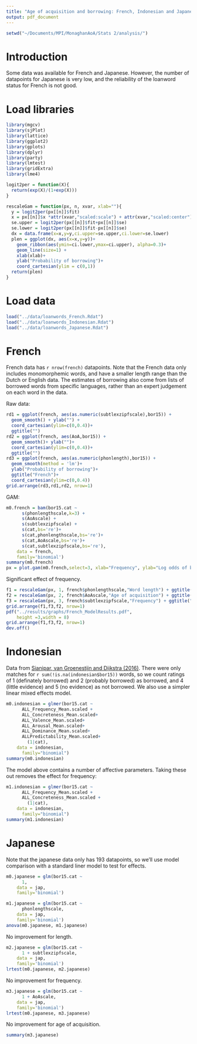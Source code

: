 ```yaml
---
title: "Age of acquisition and borrowing: French, Indonesian and Japanese"
output: pdf_document
---
```



```r
setwd("~/Documents/MPI/MonaghanAoA/Stats 2/analysis/")
```

# Introduction

Some data was available for French and Japanese.  However, the number of datapoints for Japanese is very low, and the reliability of the loanword status for French is not good.

# Load libraries

```r
library(mgcv)
library(sjPlot)
library(lattice)
library(ggplot2)
library(gplots)
library(dplyr)
library(party)
library(lmtest)
library(gridExtra)
library(lme4)

logit2per = function(X){
  return(exp(X)/(1+exp(X)))
}

rescaleGam = function(px, n, xvar, xlab=""){
  y = logit2per(px[[n]]$fit)
  x = px[[n]]$x *attr(xvar,"scaled:scale") + attr(xvar,"scaled:center")
  se.upper = logit2per(px[[n]]$fit+px[[n]]$se)
  se.lower = logit2per(px[[n]]$fit-px[[n]]$se)
  dx = data.frame(x=x,y=y,ci.upper=se.upper,ci.lower=se.lower)
  plen = ggplot(dx, aes(x=x,y=y))+
    geom_ribbon(aes(ymin=ci.lower,ymax=ci.upper), alpha=0.3)+
    geom_line(size=1) +
    xlab(xlab)+
    ylab("Probability of borrowing")+
    coord_cartesian(ylim = c(0,1))
  return(plen)
}
```

# Load data

```r
load("../data/loanwords_French.Rdat")
load("../data/loanwords_Indonesian.Rdat")
load("../data/loanwords_Japanese.Rdat")
```


# French

French data has `r nrow(french)` datapoints.  Note that the French data only includes monomorphemic words, and have a smaller length range than the Dutch or English data.  The estimates of borrowing also come from lists of borrowed words from specific languages, rather than an expert judgement on each word in the data.

Raw data:

```r
rd1 = ggplot(french, aes(as.numeric(subtlexzipfscale),bor15)) +
  geom_smooth() + ylab("") +
  coord_cartesian(ylim=c(0,0.4))+
  ggtitle("")
rd2 = ggplot(french, aes(AoA,bor15)) +
  geom_smooth()+ ylab("")+
  coord_cartesian(ylim=c(0,0.4))+
  ggtitle("")
rd3 = ggplot(french, aes(as.numeric(phonlength),bor15)) +
  geom_smooth(method = 'lm')+ 
  ylab("Probability of borrowing")+
  ggtitle("French")+
  coord_cartesian(ylim=c(0,0.4))
grid.arrange(rd3,rd1,rd2, nrow=1)
```

GAM:

```r
m0.french = bam(bor15.cat ~
      s(phonlengthscale,k=3) + 
      s(AoAscale) + 
      s(subtlexzipfscale) +
      s(cat,bs='re')+
      s(cat,phonlengthscale,bs='re')+
      s(cat,AoAscale,bs='re')+
      s(cat,subtlexzipfscale,bs='re'),
    data = french,
    family='binomial')
summary(m0.french)
px = plot.gam(m0.french,select=3, xlab="Frequency", ylab="Log odds of borrowing",shade = T)
```

Significant effect of frequency.

```r
f1 = rescaleGam(px, 1, french$phonlengthscale,"Word length") + ggtitle("French")
f2 = rescaleGam(px, 2, french$AoAscale,"Age of acquisition") + ggtitle("")
f3 = rescaleGam(px, 3, french$subtlexzipfscale,"Frequency") + ggtitle("")
grid.arrange(f1,f3,f2, nrow=1) 
pdf("../results/graphs/French_ModelResults.pdf",
    height =3,width = 8)
grid.arrange(f1,f3,f2, nrow=1) 
dev.off()
```

\newpage

# Indonesian

Data from [Sianipar, van Groenestijn and Dijkstra (2016)](https://www.frontiersin.org/articles/10.3389/fpsyg.2016.01907/full).  There were only matches for `r sum(!is.na(indonesian$bor15))` words, so we count ratings of 1 (definately borrowed) and 2 (probably borrowed) as borrowed, and 4 (little evidence) and 5 (no evidence) as not borrowed.  We also use a simpler linear mixed effects model.

```r
m0.indonesian = glmer(bor15.cat ~ 
      ALL_Frequency_Mean.scaled +
      ALL_Concreteness_Mean.scaled+
      ALL_Valence_Mean.scaled+
      ALL_Arousal_Mean.scaled+
      ALL_Dominance_Mean.scaled+
      ALLPredictability_Mean.scaled+
        (1|cat),
    data = indonesian,
      family="binomial")
summary(m0.indonesian)
```

The model above contains a number of affective parameters.  Taking these out removes the effect for frequency:

```r
m1.indonesian = glmer(bor15.cat ~ 
      ALL_Frequency_Mean.scaled +
      ALL_Concreteness_Mean.scaled +
        (1|cat),
    data = indonesian,
      family="binomial")
summary(m1.indonesian)
```


\newpage

# Japanese

Note that the japanese data only has 193 datapoints, so we'll use model comparison with a standard liner model to test for effects.

```r
m0.japanese = glm(bor15.cat ~
      1,
    data = jap,
    family='binomial')

m1.japanese = glm(bor15.cat ~
      phonlengthscale,
    data = jap,
    family='binomial')
anova(m0.japanese, m1.japanese)
```

No improvement for length.

```r
m2.japanese = glm(bor15.cat ~
      1 + subtlexzipfscale,
    data = jap,
    family='binomial')
lrtest(m0.japanese, m2.japanese)
```

No improvement for frequency.

```r
m3.japanese = glm(bor15.cat ~
      1 + AoAscale,
    data = jap,
    family='binomial')
lrtest(m0.japanese, m3.japanese)
```

No improvement for age of acquisition.


```r
summary(m3.japanese)
```
